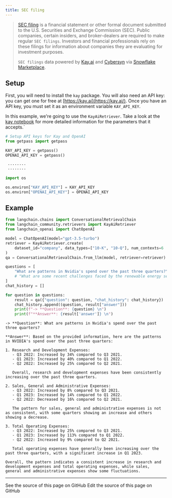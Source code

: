 ```yaml
---
title: SEC filing
---
```


>[SEC filing](https://www.sec.gov/edgar) is a financial statement or other formal document submitted to the U.S. Securities and Exchange Commission (SEC). Public companies, certain insiders, and broker-dealers are required to make regular `SEC filings`. Investors and financial professionals rely on these filings for information about companies they are evaluating for investment purposes.
>
>`SEC filings` data powered by [Kay.ai](https://kay.ai) and [Cybersyn](https://www.cybersyn.com/) via [Snowflake Marketplace](https://app.snowflake.com/marketplace/providers/GZTSZAS2KCS/Cybersyn%2C%20Inc).

## Setup

First, you will need to install the `kay` package. You will also need an API key: you can get one for free at [https://kay.ai](https://kay.ai/). Once you have an API key, you must set it as an environment variable `KAY_API_KEY`.

In this example, we're going to use the `KayAiRetriever`. Take a look at the [kay notebook](/oss/python/integrations/retrievers/kay) for more detailed information for the parameters that it accepts.`

```python
# Setup API keys for Kay and OpenAI
from getpass import getpass

KAY_API_KEY = getpass()
OPENAI_API_KEY = getpass()
```

```output
 ········
 ········
```

```python
import os

os.environ["KAY_API_KEY"] = KAY_API_KEY
os.environ["OPENAI_API_KEY"] = OPENAI_API_KEY
```

## Example

```python
from langchain.chains import ConversationalRetrievalChain
from langchain_community.retrievers import KayAiRetriever
from langchain_openai import ChatOpenAI

model = ChatOpenAI(model="gpt-3.5-turbo")
retriever = KayAiRetriever.create(
    dataset_id="company", data_types=["10-K", "10-Q"], num_contexts=6
)
qa = ConversationalRetrievalChain.from_llm(model, retriever=retriever)
```

```python
questions = [
    "What are patterns in Nvidia's spend over the past three quarters?",
    # "What are some recent challenges faced by the renewable energy sector?",
]
chat_history = []

for question in questions:
    result = qa({"question": question, "chat_history": chat_history})
    chat_history.append((question, result["answer"]))
    print(f"-> **Question**: {question} \n")
    print(f"**Answer**: {result['answer']} \n")
```

```output
-> **Question**: What are patterns in Nvidia's spend over the past three quarters?

**Answer**: Based on the provided information, here are the patterns in NVIDIA's spend over the past three quarters:

1. Research and Development Expenses:
   - Q3 2022: Increased by 34% compared to Q3 2021.
   - Q1 2023: Increased by 40% compared to Q1 2022.
   - Q2 2022: Increased by 25% compared to Q2 2021.

   Overall, research and development expenses have been consistently increasing over the past three quarters.

2. Sales, General and Administrative Expenses:
   - Q3 2022: Increased by 8% compared to Q3 2021.
   - Q1 2023: Increased by 14% compared to Q1 2022.
   - Q2 2022: Decreased by 16% compared to Q2 2021.

   The pattern for sales, general and administrative expenses is not as consistent, with some quarters showing an increase and others showing a decrease.

3. Total Operating Expenses:
   - Q3 2022: Increased by 25% compared to Q3 2021.
   - Q1 2023: Increased by 113% compared to Q1 2022.
   - Q2 2022: Increased by 9% compared to Q2 2021.

   Total operating expenses have generally been increasing over the past three quarters, with a significant increase in Q1 2023.

Overall, the pattern indicates a consistent increase in research and development expenses and total operating expenses, while sales, general and administrative expenses show some fluctuations.
```

---

<CardGroup cols={2}>
  <Card title="View Source" icon="eye" href="https://github.com/langchain-ai/docs/blob/main/src/oss/python/integrations/retrievers/sec_filings.mdx">
    See the source of this page on GitHub
  </Card>
  <Card title="Edit Source" icon="pen-to-square" href="https://github.com/langchain-ai/docs/edit/main/src/oss/python/integrations/retrievers/sec_filings.mdx">
    Edit the source of this page on GitHub
  </Card>
</CardGroup>
